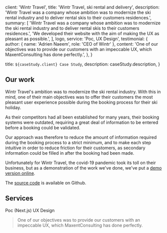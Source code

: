 
  client: 'Wintr Travel',
  title: 'Wintr Travel, ski rental and delivery',
  description:
    'Wintr Travel was a company whose ambition was to modernize the ski rental industry and to deliver rental skis to their customers residences.',
  summary: [
    'Wintr Travel was a company whose ambition was to modernize the ski rental industry and to deliver rental skis to their customers residences.',
    'We developed their website with the aim of making the UX as pleasant as possible.',
  ],
  logo,
  service: 'Poc, UX Design',
  testimonial: {
    author: { name: 'Adrien Naeem', role: 'CEO of Wintr' },
    content:
      'One of our objectives was to provide our customers with an impeccable UX, which MaxentConsulting has done perfectly.',
  },
}

  title: `${caseStudy.client} Case Study`,
  description: caseStudy.description,
}

## Our work

Wintr Travel's ambition was to modernize the ski rental industry. With this in mind, one of their main objectives was to offer their customers the most pleasant user experience possible during the booking process for their ski holiday.

As their competitors had all been established for many years, their booking systems were outdated, requiring a great deal of information to be entered before a booking could be validated.

Our approach was therefore to reduce the amount of information required during the booking process to a strict minimum, and to make each step intuitive in order to reduce friction for their customers, as secondary information could be filled in after the booking had been made.

Unfortunately for Wintr Travel, the covid-19 pandemic took its toll on their business, but as a demonstration of the work we've done, we've put a [demo version online](https://wintr-travel.vercel.app/).

The [source code](https://github.com/MLerasle/wintr-travel) is available on Github.

## Services

<TagList>
  <TagListItem>Poc (Next.js)</TagListItem>
  <TagListItem>UX Design</TagListItem>
</TagList>

<Blockquote
  author={{ name: 'Adrien Naeem', role: 'CEO of Wintr' }}
  image={{ src: imageAdrienNaeem }}
>
  One of our objectives was to provide our customers with an impeccable UX,
  which MaxentConsulting has done perfectly.
</Blockquote>
